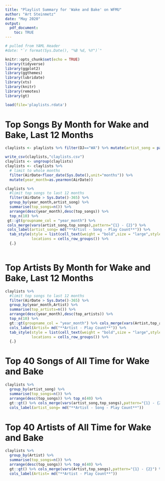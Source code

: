 ```yaml
---
title: "Playlist Summary for 'Wake and Bake' on WFMU"
author: "Art Steinmetz"
date: "May 2020"
output: 
  pdf_document:
    toc: TRUE
---
```


```r
# pulled from YAML Header
#date: "`r format(Sys.Date(), "%B %d, %Y")`"

knitr::opts_chunk$set(echo = TRUE)
library(tidyverse)
library(ggplot2)
library(ggthemes)
library(lubridate)
library(xts)
library(knitr)
library(remotes)
library(gt)

load(file='playlists.rdata')
```
# Top Songs By Month for Wake and Bake, Last 12 Months
```r

claylists <- playlists %>% filter(DJ=="WA") %>% mutate(artist_song = paste(ArtistToken,Title,sep=" - "))

write_csv(claylists,"claylists.csv")
claylists <- ungroup(claylists)
claylists <- claylists %>% 
  # limit to whole months
  filter(AirDate<floor_date(Sys.Date(),unit="months")) %>% 
  mutate(year_month=as.yearmon(AirDate))

claylists %>% 
  #limit top songs to last 12 months
  filter(AirDate > Sys.Date()-365) %>% 
  group_by(year_month,artist_song) %>% 
  summarise(top_songs=n()) %>%
  arrange(desc(year_month),desc(top_songs)) %>% 
  top_n(10) %>% 
 gt::gt(groupname_col = "year_month") %>%
 cols_merge(vars(artist_song,top_songs),pattern="{1} - {2}") %>%
 cols_label(artist_song= md("**Artist - Song - Play Count**")) %>%
  tab_style(style = list(cell_text(weight = "bold",size = "large",style="italic")),
            locations = cells_row_groups()) %>% 
  {.}
  

```

# Top Artists By Month for Wake and Bake, Last 12 Months
```r
claylists %>%
  #limit top songs to last 12 months
  filter(AirDate > Sys.Date()-365) %>% 
  group_by(year_month,Artist) %>% 
  summarise(top_artists=n()) %>% 
  arrange(desc(year_month),desc(top_artists)) %>% 
  top_n(10) %>% 
  gt::gt(groupname_col = "year_month") %>% cols_merge(vars(Artist,top_artists),pattern="{1} - {2}") %>%
  cols_label(Artist= md("**Artist - Play Count**")) %>% 
  tab_style(style = list(cell_text(weight = "bold",size = "large",style="italic")),
            locations = cells_row_groups()) %>% 
  {.}

```

# Top 40 Songs of All Time for Wake and Bake

```r
claylists %>% 
  group_by(artist_song) %>% 
  summarise(top_songs=n()) %>% 
  arrange(desc(top_songs)) %>% top_n(40) %>% 
  gt::gt() %>% cols_merge(vars(artist_song,top_songs),pattern="{1} - {2}") %>% 
  cols_label(artist_song= md("**Artist - Song - Play Count**"))

```


# Top 40 Artists of All Time for Wake and Bake

```r
claylists %>% 
  group_by(Artist) %>% 
  summarise(top_songs=n()) %>% 
  arrange(desc(top_songs)) %>% top_n(40) %>% 
  gt::gt() %>% cols_merge(vars(Artist,top_songs),pattern="{1} - {2}") %>% 
  cols_label(Artist= md("**Artist - Play Count**"))

```


